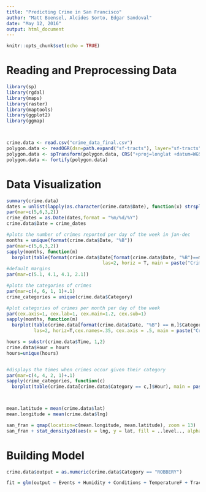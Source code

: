 ```yaml
---
title: "Predicting Crime in San Francisco"
author: "Matt Boensel, Alcides Sorto, Edgar Sandoval"
date: "May 12, 2016"
output: html_document
---
```


```r
knitr::opts_chunk$set(echo = TRUE)
```

# Reading and Preprocessing Data
```r
library(sp)
library(rgdal)
library(maps)
library(raster)
library(maptools)
library(ggplot2)
library(ggmap)



crime.data <- read.csv("crime_data_final.csv")
polygon.data <- readOGR(dsn=path.expand("sf-tracts"), layer="sf-tracts")
polygon.data <- spTransform(polygon.data, CRS("+proj=longlat +datum=WGS84"))
polygon.data <- fortify(polygon.data)
```

# Data Visualization

```r
summary(crime.data)
dates = unlist(lapply(as.character(crime.data$Date), function(x) strsplit(x, "\\s+")[[1]][1]))
par(mar=c(5,6,3,2))
crime_dates = as.Date(dates,format = "%m/%d/%Y")
crime.data$Date = crime_dates

#plots the number of crimes reported per day of the week in jan-dec
months = unique(format(crime.data$Date, "%B"))
par(mar=c(5,6,3,2))
sapply(months, function(m) 
  barplot(table(format(crime.data$Date[format(crime.data$Date, "%B")==m], "%A")),
                                   las=2, horiz = T, main = paste("Crime for", m, "by day of the week"), xlab = "Frequency"))
#default margins
par(mar=c(5.1, 4.1, 4.1, 2.1))

#plots the categories of crimes
par(mar=c(4, 6, 1, 1)+.1)
crime_categories = unique(crime.data$Category)

#plot categories of crimes per month per day of the week
par(cex.axis=1, cex.lab=1, cex.main=1.2, cex.sub=1)
sapply(months, function(m)
  barplot(table(crime.data[format(crime.data$Date, "%B") == m,]$Category), 
          las=2, horiz=T,cex.names=.35, cex.axis = .5, main = paste("Crime Counts for", m), xlab="Frequency"))

hours = substr(crime.data$Time, 1,2)
crime.data$Hour = hours
hours=unique(hours)


#displays the times when crimes occur given their category
par(mar=c(4, 4, 2, 1)+.1)
sapply(crime_categories, function(c)
  barplot(table(crime.data[crime.data$Category == c,]$Hour), main = paste("Times when", c, "has been reported"), xlab = "Hour", ylab="Frequency"))



mean.latitude = mean(crime.data$lat)
mean.longitude = mean(crime.data$lng)

san_fran = qmap(location=c(mean.longitude, mean.latitude), zoom = 13)
san_fran + stat_density2d(aes(x = lng, y = lat, fill = ..level.., alpha = ..level..), geom ="polygon",data = crime.data[as.character(crime.data$Category) == "ROBBERY",c("lat","lng","Category", "DayOfWeek")]) + scale_fill_gradient(low = "yellow", high = "red") + facet_wrap(~ DayOfWeek) + ggtitle("Locations where robbery was reported by day of the week") + geom_polygon(aes(x=long, y=lat, group=group), fill=NA, size=.2,color='black', data=polygon.data, alpha=.5)

```

# Building Model

```r
crime.data$output = as.numeric(crime.data$Category == "ROBBERY")

fit = glm(output ~ Events + Humidity + Conditions + TemperatureF + Tract + DayOfWeek)

```